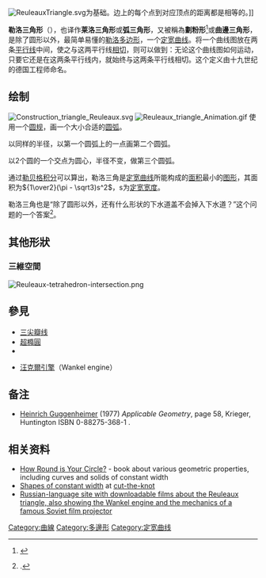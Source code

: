 [[File:ReuleauxTriangle.svg|thumb]]为基础。边上的每个点到对应顶点的距离都是相等的。]]

'''勒洛三角形'''（{{lang-en|Reuleaux triangle}}），也译作'''莱洛三角形'''或'''弧三角形'''，又被稱為'''劃粉形'''<ref name="math_fun">{{cite book | title=《數學放輕鬆》 | publisher=世茂出版社 | author=Theoni Pappas, 陳以鴻譯 | year=2004 | location=[[臺北縣|臺北縣]][[新店市|新店市]] | pages=P.280 | isbn=9577766110}}</ref>或'''曲邊三角形'''，是除了圆形以外，最简单易懂的[[勒洛多边形|勒洛多边形]]，一个[[定宽曲线|定宽曲线]]。将一个曲线图放在两条[[平行线|平行线]]中间，使之与这两平行线[[相切|相切]]，则可以做到：无论这个曲线图如何运动，只要它还是在这两条平行线内，就始终与这两条平行线相切。这个定义由十九世纪的德国工程师{{le|Franz Reuleaux}}命名。

== 绘制 ==
[[File:Construction_triangle_Reuleaux.svg|thumb]]
[[File:Reuleaux_triangle_Animation.gif|frame]]
使用一个[[圆规|圆规]]，画一个大小合适的[[圆弧|圆弧]]。

以同样的半径，以第一个圆弧上的一点画第二个圆弧。

以2个圆的一个交点为圆心，半径不变，做第三个圆弧。

通过[[勒贝格积分|勒贝格积分]]可以算出，勒洛三角是[[定宽曲线|定宽曲线]]所能构成的[[面积|面积]]最小的[[图形|图形]]，其面积为<math>{1\over2}(\pi - \sqrt3)s^2</math>，s为[[定宽宽度|定宽宽度]]。

勒洛三角也是“除了圆形以外，还有什么形状的下水道盖不会掉入下水道？”这个问题的一个答案<ref>{{citation
 | last = Klee | first = Victor | authorlink = Victor Klee
 | doi = 10.2307/3026963
 | issue = 2
 | journal = The Two-Year College Mathematics Journal
 | pages = 14–27
 | title = Shapes of the future
 | volume = 2
 | year = 1971}}.</ref>。

== 其他形狀 ==
===三維空間===
[[File:Reuleaux-tetrahedron-intersection.png|thumb]]
{{Clear}}

== 參見 ==
* [[三尖瓣线|三尖瓣线]]
* [[超橢圓|超橢圓]]
* {{le|椭圆形光轮|Vesica piscis}}
<!--* [[Watts_Brothers_Tool_Works|Watts Brothers Tool Works]]--->
* [[汪克爾引擎|汪克爾引擎]]（Wankel engine）

== 备注 ==
{{Reflist}}
* [[Heinrich_Guggenheimer|Heinrich Guggenheimer]] (1977) ''Applicable Geometry'', page 58, Krieger, Huntington ISBN 0-88275-368-1 .

== 相关资料 ==
* [https://web.archive.org/web/20080125112743/http://www.howround.com/ How Round is Your Circle?] - book about various geometric properties, including curves and solids of constant width
* [http://www.cut-the-knot.org/do_you_know/cwidth.shtml Shapes of constant width] {{WebCite|url=https://www.webcitation.org/67YibSAna?url=http://www.cut-the-knot.org/do_you_know/cwidth.shtml |date=20120510153327 |dateformat=iso }} at [[cut-the-knot|cut-the-knot]]
* [http://www.etudes.ru/utils/dl.php?file=/ru/mov/mov001/m2_mazda.zip Russian-language site with downloadable films about the Reuleaux triangle, also showing the Wankel engine and the mechanics of a famous Soviet film projector]{{dead link|date=2017年11月 |bot=InternetArchiveBot |fix-attempted=yes }}

[[Category:曲線|Category:曲線]]
[[Category:多邊形|Category:多邊形]]
[[Category:定宽曲线|Category:定宽曲线]]